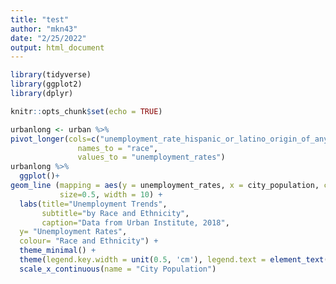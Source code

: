 ```yaml
---
title: "test"
author: "mkn43"
date: "2/25/2022"
output: html_document
---
```

```r
library(tidyverse)
library(ggplot2)
library(dplyr)
```

```r
knitr::opts_chunk$set(echo = TRUE)
```
```r
urbanlong <- urban %>%
pivot_longer(cols=c("unemployment_rate_hispanic_or_latino_origin_of_any_race", "unemployment_rate_asian_alone", "unemployment_rate_white_alone", "unemployment_rate_black_or_african_american_alone", "total_unemployment_percent"),
               names_to = "race",
               values_to = "unemployment_rates")
urbanlong %>%
  ggplot()+
geom_line (mapping = aes(y = unemployment_rates, x = city_population, color=race),
           size=0.5, width = 10) +
  labs(title="Unemployment Trends",
       subtitle="by Race and Ethnicity",
       caption="Data from Urban Institute, 2018",
  y= "Unemployment Rates",
  colour= "Race and Ethnicity") +
  theme_minimal() +
  theme(legend.key.width = unit(0.5, 'cm'), legend.text = element_text(size=7)) +
  scale_x_continuous(name = "City Population")

```
